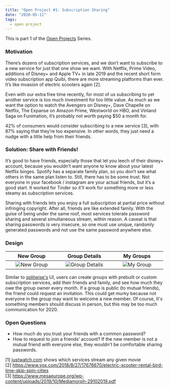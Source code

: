 ```yaml
---
title: "Open Project #1: Subscription Sharing"
date: "2020-05-11"
tags:
  - open project
---
```


This is part 1 of the [Open Projects](/open-projects) Series.

### Motivation

There’s dozens of subscription services, and we don’t want to subscribe to a new service for just that one show we want. With Netflix, Prime Video, additions of  Disney+ and Apple TV+ in late 2019 and the recent short form video subscription app Quibi, there are more streaming platforms than ever. It’s like invasion of electric scooters again [2].

Even with our extra free time recently, for most of us subscribing to yet another service is too much investment for too little value. As much as we want the option to watch the Avengers on Disney+, Dave Chapelle on Netflix, The Expanse on Amazon Prime, Westworld on HBO, and Vinland Saga on Funimation, it’s probably not worth paying $50 a month for.

42% of consumers would consider subscribing to a new service [3], with 87% saying that they’re too expensive. In other words, they just need a nudge with a little help from their friends.

### Solution: Share with Friends!

It’s good to have friends, especially those that let you leech of their disney+ account, because you wouldn’t want anyone to know about your latest Netflix binges. Spotify has a separate family plan, so you don’t see what others in the same plan listen to. Still, there has to be some trust. Not everyone in your facebook / instagram are your actual friends, but it’s a good start. It worked for Tinder so it’ll work for something more or less steamy as subscription services.

Sharing with friends lets you enjoy a full subscription at partial price without infringing copyright. After all, friends are like extended family. With the guise of being under the same roof, most services tolerate password sharing and several simultaneous stream, within reason. A caveat is that sharing passwords is very insecure, so one must use unique, randomly generated passwords and not use the same password anywhere else.

### Design

| <div style="width:150px">New Group</div> | <div style="width:150px">Group Details</div> | <div style="width:150px">My Groups</div> |
|:--------------------:|:--------------------:|:--------------------:|
| ![New Group](../images/subshare/new-group.png) | ![Group Details](../images/subshare/group-details.png) | ![My Group](../images/subshare/my-groups.png) |

Similar to [splitwise's](https://www.splitwise.com) UI, users can create groups with prebuilt or custom subscription services, add their friends and family, and see how much they owe the group owner every month. If a group is public (to mutual friends), the friend could request an invitation. This could get murky because not everyone in the group may want to welcome a new member. Of course, It's something members should discuss in person, but this may be too much communication for 2020.

### Open Questions

* How much do you trust your friends with a common password?
* How to request to join a friends’ account? If the new member is not a mutual friend with everyone else, they wouldn't be comfortable sharing passwords.

[1] [justwatch.com](http://justwatch.com) shows which services stream any given movie\
[2] <https://www.vox.com/2018/8/27/17676670/electric-scooter-rental-bird-lime-skip-spin-cities>\
[3] <https://www.mesaeurope.org/wp-content/uploads/2019/10/Mediamorph-29102019.pdf>

